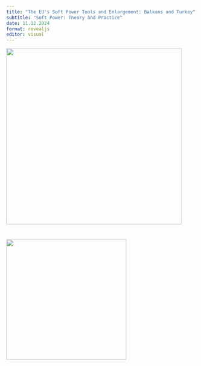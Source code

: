 ```yaml
---
title: "The EU's Soft Power Tools and Enlargement: Balkans and Turkey"
subtitle: "Soft Power: Theory and Practice"
date: 11.12.2024
format: revealjs
editor: visual
---
```


![](images/WhatsApp%20Image%202025-05-29%20at%204.37.06%20PM.jpeg){width="465"}

# ![](images/week%202-01.png){width="318"}
